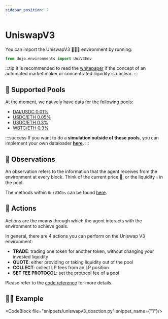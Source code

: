 ```yaml
---
sidebar_position: 2
---
```


# UniswapV3
You can import the UniswapV3 🦄🦄🦄 environment by running:
```python
from dojo.environments import UniV3Env
```

:::tip
It is recommended to read the [whitepaper](https://uniswap.org/whitepaper-v3.pdf) if the concept of an automated market maker or concentrated liquidity is unclear.
:::

## 🌊 Supported Pools
At the moment, we natively have data for the following pools:

 - [DAI/USDC 0.01%](https://info.uniswap.org/#/pools/0x5777d92f208679db4b9778590fa3cab3ac9e2168)
 - [USDC/ETH 0.05%](https://info.uniswap.org/#/pools/0x88e6a0c2ddd26feeb64f039a2c41296fcb3f5640)
 - [USDC/ETH 0.3%](https://info.uniswap.org/#/pools/0x8ad599c3a0ff1de082011efddc58f1908eb6e6)
 - [WBTC/ETH 0.3%](https://info.uniswap.org/#/pools/0xcbcdf9626bc03e24f779434178a73a0b4bad62ed)

:::success
If you want to do a **simulation outside of these pools**, you can implement your own dataloader **[here](../Dataloaders)**.
:::


## 🔎 Observations

An observation refers to the information that the agent receives from the environment at every block.
Think of the current price 💸, or the liquidity 💧 in the pool.

The methods within `UniV3Obs` can be found [here](https://readthedocs.compasslabs.ai/dojo.observations.html#dojo.observations.UniV3Obs).


## 🕺 Actions

Actions are the means through which the agent interacts with the environment to achieve goals.  

In general, there are 4 actions you can perform on the Uniswap V3 environment:

- **TRADE**: trading one token for another token, without changing your invested liquidity
- **QUOTE**: either providing or taking liquidity out of the pool
- **COLLECT**: collect LP fees from an LP position
- **SET FEE PROTOCOL**: set the protocol fee of a pool

Please refer to the [code reference](https://readthedocs.compasslabs.ai/dojo.actions.html) for more details.


## 🧑‍💻 Example

<CodeBlock file="snippets/uniswapv3_doaction.py" snippet_name={"1"}/>